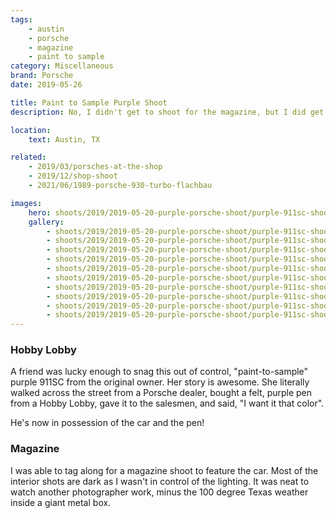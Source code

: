 ```yaml
---
tags:
    - austin
    - porsche
    - magazine
    - paint to sample
category: Miscellaneous
brand: Porsche
date: 2019-05-26

title: Paint to Sample Purple Shoot
description: No, I didn't get to shoot for the magazine, but I did get to tag along and watch a pro shoot this Paint-to-Sample 911SC.

location:
    text: Austin, TX

related:
    - 2019/03/porsches-at-the-shop
    - 2019/12/shop-shoot
    - 2021/06/1989-porsche-930-turbo-flachbau

images:
    hero: shoots/2019/2019-05-20-purple-porsche-shoot/purple-911sc-shoot_010.jpg
    gallery:
        - shoots/2019/2019-05-20-purple-porsche-shoot/purple-911sc-shoot_001.jpg
        - shoots/2019/2019-05-20-purple-porsche-shoot/purple-911sc-shoot_002.jpg
        - shoots/2019/2019-05-20-purple-porsche-shoot/purple-911sc-shoot_003.jpg
        - shoots/2019/2019-05-20-purple-porsche-shoot/purple-911sc-shoot_004.jpg
        - shoots/2019/2019-05-20-purple-porsche-shoot/purple-911sc-shoot_005.jpg
        - shoots/2019/2019-05-20-purple-porsche-shoot/purple-911sc-shoot_006.jpg
        - shoots/2019/2019-05-20-purple-porsche-shoot/purple-911sc-shoot_007.jpg
        - shoots/2019/2019-05-20-purple-porsche-shoot/purple-911sc-shoot_008.jpg
        - shoots/2019/2019-05-20-purple-porsche-shoot/purple-911sc-shoot_009.jpg
        - shoots/2019/2019-05-20-purple-porsche-shoot/purple-911sc-shoot_010.jpg
---
```


### Hobby Lobby

A friend was lucky enough to snag this out of control, "paint-to-sample" purple 911SC from the original owner. Her story is awesome. She literally walked across the street from a Porsche dealer, bought a felt, purple pen from a Hobby Lobby, gave it to the salesmen, and said, "I want it that color".

He's now in possession of the car and the pen!

### Magazine

I was able to tag along for a magazine shoot to feature the car. Most of the interior shots are dark as I wasn't in control of the lighting. It was neat to watch another photographer work, minus the 100 degree Texas weather inside a giant metal box.
